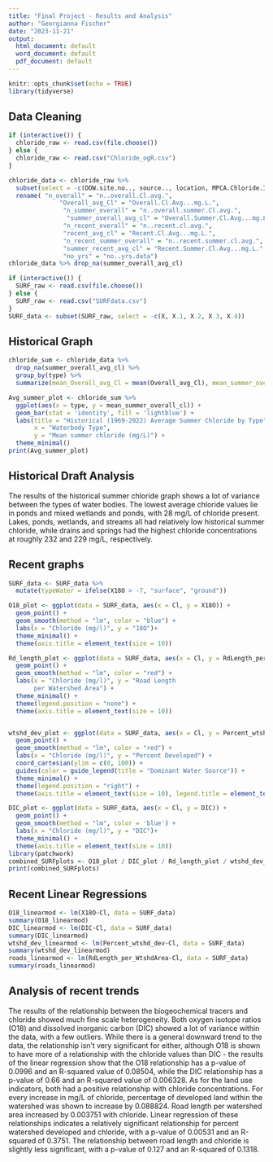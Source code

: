 ```yaml
---
title: "Final Project - Results and Analysis"
author: "Georgianna Fischer"
date: "2023-11-21"
output:
  html_document: default
  word_document: default
  pdf_document: default
---
```


```r
knitr::opts_chunk$set(echo = TRUE)
library(tidyverse)
```

## Data Cleaning

```r
if (interactive()) {
  chloride_raw <- read.csv(file.choose())
} else {
  chloride_raw <- read.csv("Chloride_ogR.csv")
}

chloride_data <- chloride_raw %>% 
  subset(select = -c(DOW.site.no.., source.., location, MPCA.Chloride.Impairment.Year, no..samples, project.id, dataset.location..., tbd, tbd.1, notes, X, X....where.the.datafile.is.located..brackets.indicate.the.shared.drive.name.)) %>%
  rename( "n_overall" = "n..overall.Cl.avg.",
              "Overall_avg_Cl" = "Overall.Cl.Avg...mg.L.",
               "n_summer_overall" = "n..overall.summer.Cl.avg.",
                "summer_overall_avg_cl" = "Overall.Summer.Cl.Avg...mg.L.",
               "n_recent_overall" = "n..recent.cl.avg.",
               "recent_avg_cl" = "Recent.Cl.Avg...mg.L.",
               "n_recent_summer_overall" = "n..recent.summer.cl.avg.",
               "summer_recent_avg_cl" = "Recent.Summer.Cl.Avg...mg.L.",
               "no_yrs" = "no..yrs.data")
chloride_data %>% drop_na(summer_overall_avg_cl)

if (interactive()) {
  SURF_raw <- read.csv(file.choose())
} else {
  SURF_raw <- read.csv("SURFdata.csv")
}
SURF_data <- subset(SURF_raw, select = -c(X, X.1, X.2, X.3, X.4))
```

## Historical Graph

```r
chloride_sum <- chloride_data %>%
  drop_na(summer_overall_avg_cl) %>%
  group_by(type) %>%
  summarize(mean_Overall_avg_Cl = mean(Overall_avg_Cl), mean_summer_overall_cl = mean(summer_overall_avg_cl), mean_recent_cl = mean(recent_avg_cl), mean_recent_summer_cl = mean(summer_recent_avg_cl))

Avg_summer_plot <- chloride_sum %>%
  ggplot(aes(x = type, y = mean_summer_overall_cl)) + 
  geom_bar(stat = 'identity', fill = 'lightblue') +
  labs(title = "Historical (1969-2022) Average Summer Chloride by Type", 
       x = "Waterbody Type", 
       y = "Mean summer chloride (mg/L)") + 
  theme_minimal()
print(Avg_summer_plot)
```

## Historical Draft Analysis
  The results of the historical summer chloride graph shows a lot of variance between the types of water bodies. The lowest average chloride values lie in ponds and mixed wetlands and ponds, with 28 mg/L of chloride present. Lakes, ponds, wetlands, and streams all had relatively low historical summer chloride, while drains and springs had the highest chloride concentrations at roughly 232 and 229 mg/L, respectively.  

## Recent graphs

```r
SURF_data <- SURF_data %>%
  mutate(typeWater = ifelse(X18O > -7, "surface", "ground"))

O18_plot <- ggplot(data = SURF_data, aes(x = Cl, y = X18O)) + 
  geom_point() + 
  geom_smooth(method = "lm", color = "blue") +
  labs(x = "Chloride (mg/l)", y = "18O")+
  theme_minimal() +
  theme(axis.title = element_text(size = 10))

Rd_length_plot <- ggplot(data = SURF_data, aes(x = Cl, y = RdLength_per_WtshdArea, color = typeWater)) + 
  geom_point() + 
  geom_smooth(method = "lm", color = "red") +
  labs(x = "Chloride (mg/l)", y = "Road Length 
       per Watershed Area") +
  theme_minimal() +
  theme(legend.position = "none") +
  theme(axis.title = element_text(size = 10))


wtshd_dev_plot <- ggplot(data = SURF_data, aes(x = Cl, y = Percent_wtshd_dev, color = typeWater)) + 
  geom_point() + 
  geom_smooth(method = "lm", color = "red") +
  labs(x = "Chloride (mg/l)", y = "Percent Developed") +
  coord_cartesian(ylim = c(0, 100)) + 
  guides(color = guide_legend(title = "Dominant Water Source")) +
  theme_minimal() +
  theme(legend.position = "right") +
  theme(axis.title = element_text(size = 10), legend.title = element_text(size = 10),legend.text = element_text(size = 8))

DIC_plot <- ggplot(data = SURF_data, aes(x = Cl, y = DIC)) + 
  geom_point() + 
  geom_smooth(method = "lm", color = 'blue') +
  labs(x = "Chloride (mg/l)", y = "DIC")+
  theme_minimal() +
  theme(axis.title = element_text(size = 10))
library(patchwork)
combined_SURFplots <- O18_plot / DIC_plot / Rd_length_plot / wtshd_dev_plot + plot_layout(ncol = 2)
print(combined_SURFplots)
```

## Recent Linear Regressions

```r
O18_linearmod <- lm(X18O~Cl, data = SURF_data)
summary(O18_linearmod)
DIC_linearmod <- lm(DIC~Cl, data = SURF_data)
summary(DIC_linearmod)
wtshd_dev_linearmod <- lm(Percent_wtshd_dev~Cl, data = SURF_data)
summary(wtshd_dev_linearmod)
roads_linearmod <- lm(RdLength_per_WtshdArea~Cl, data = SURF_data)
summary(roads_linearmod)
```

## Analysis of recent trends
  The results of the relationship between the biogeochemical tracers and chloride showed much fine scale heterogeneity. Both oxygen isotope ratios (O18) and dissolved inorganic carbon (DIC) showed a lot of variance within the data, with a few outliers. While there is a general downward trend to the data, the relationship isn't very significant for either, although O18 is shown to have more of a relationship with the chloride values than DIC - the results of the linear regression show that the O18 relationship has a p-value of 0.0996 and an R-squared value of 0.08504, while the DIC relationship has a p-value of 0.66 and an R-squared value of 0.006328. 
  As for the land use indicators, both had a positive relationship with chloride concentrations. For every increase in mg/L of chloride, percentage of developed land within the watershed was shown to increase by 0.088824. Road length per watershed area increased by 0.003751 with chloride. Linear regression of these relationships indicates a relatively significant relationship for percent watershed developed and chloride, with a p-value of 0.00531 and an R-squared of 0.3751. The relationship between road length and chloride is slightly less significant, with a p-value of 0.127 and an R-squared of 0.1318. 